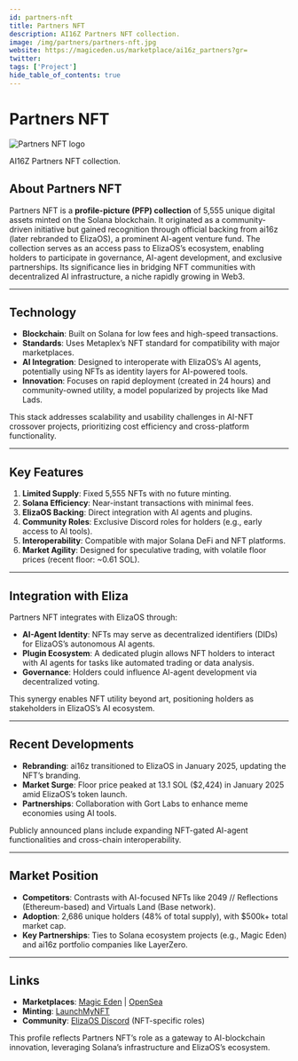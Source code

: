 ```yaml
---
id: partners-nft
title: Partners NFT
description: AI16Z Partners NFT collection.
image: /img/partners/partners-nft.jpg
website: https://magiceden.us/marketplace/ai16z_partners?gr=
twitter:
tags: ['Project']
hide_table_of_contents: true
---
```


# Partners NFT

<div className="partner-logo">
  <img src="/img/partners/partners-nft.jpg" alt="Partners NFT logo" />
</div>

AI16Z Partners NFT collection.

## About Partners NFT

Partners NFT is a **profile-picture (PFP) collection** of 5,555 unique digital assets minted on the Solana blockchain. It originated as a community-driven initiative but gained recognition through official backing from ai16z (later rebranded to ElizaOS), a prominent AI-agent venture fund. The collection serves as an access pass to ElizaOS’s ecosystem, enabling holders to participate in governance, AI-agent development, and exclusive partnerships. Its significance lies in bridging NFT communities with decentralized AI infrastructure, a niche rapidly growing in Web3.

---

## Technology

- **Blockchain**: Built on Solana for low fees and high-speed transactions.
- **Standards**: Uses Metaplex’s NFT standard for compatibility with major marketplaces.
- **AI Integration**: Designed to interoperate with ElizaOS’s AI agents, potentially using NFTs as identity layers for AI-powered tools.
- **Innovation**: Focuses on rapid deployment (created in 24 hours) and community-owned utility, a model popularized by projects like Mad Lads.

This stack addresses scalability and usability challenges in AI-NFT crossover projects, prioritizing cost efficiency and cross-platform functionality.

---

## Key Features

1. **Limited Supply**: Fixed 5,555 NFTs with no future minting.
2. **Solana Efficiency**: Near-instant transactions with minimal fees.
3. **ElizaOS Backing**: Direct integration with AI agents and plugins.
4. **Community Roles**: Exclusive Discord roles for holders (e.g., early access to AI tools).
5. **Interoperability**: Compatible with major Solana DeFi and NFT platforms.
6. **Market Agility**: Designed for speculative trading, with volatile floor prices (recent floor: ~0.61 SOL).

---

## Integration with Eliza

Partners NFT integrates with ElizaOS through:

- **AI-Agent Identity**: NFTs may serve as decentralized identifiers (DIDs) for ElizaOS’s autonomous AI agents.
- **Plugin Ecosystem**: A dedicated plugin allows NFT holders to interact with AI agents for tasks like automated trading or data analysis.
- **Governance**: Holders could influence AI-agent development via decentralized voting.

This synergy enables NFT utility beyond art, positioning holders as stakeholders in ElizaOS’s AI ecosystem.

---

## Recent Developments

- **Rebranding**: ai16z transitioned to ElizaOS in January 2025, updating the NFT’s branding.
- **Market Surge**: Floor price peaked at 13.1 SOL ($2,424) in January 2025 amid ElizaOS’s token launch.
- **Partnerships**: Collaboration with Gort Labs to enhance meme economies using AI tools.

Publicly announced plans include expanding NFT-gated AI-agent functionalities and cross-chain interoperability.

---

## Market Position

- **Competitors**: Contrasts with AI-focused NFTs like 2049 // Reflections (Ethereum-based) and Virtuals Land (Base network).
- **Adoption**: 2,686 unique holders (48% of total supply), with $500k+ total market cap.
- **Key Partnerships**: Ties to Solana ecosystem projects (e.g., Magic Eden) and ai16z portfolio companies like LayerZero.

---

## Links

- **Marketplaces**: [Magic Eden](https://magiceden.io/marketplace/ai16z_partners) | [OpenSea](https://opensea.io/collection/ai16z-partners-nft)
- **Minting**: [LaunchMyNFT](https://www.launchmynft.io/collections/DHcjHDtfTwchgYfwN6wPCesaWmLhyWY9KYcdRugGMsAr/E2mtV6UfV1qN5eIPDkuB)
- **Community**: [ElizaOS Discord](https://discord.gg/elizaos) (NFT-specific roles)

This profile reflects Partners NFT’s role as a gateway to AI-blockchain innovation, leveraging Solana’s infrastructure and ElizaOS’s ecosystem.
